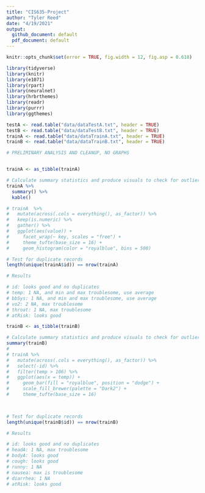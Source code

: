 ```yaml
---
title: "CIS635-Project"
author: "Tyler Reed"
date: "4/19/2021"
output:
  github_document: default
  pdf_document: default
---
```


```r
knitr::opts_chunk$set(error = TRUE, fig.width = 12, fig.asp = 0.618)
```

```r

library(tidyverse)
library(knitr)
library(e1071)
library(rpart)
library(neuralnet)
library(hrbrthemes)
library(readr)
library(purrr)
library(ggthemes)

testA <- read.table("data/dataTestA.txt", header = TRUE)
testB <- read.table("data/dataTestB.txt", header = TRUE)
trainA <- read.table("data/dataTrainA.txt", header = TRUE)
trainB <- read.table("data/dataTrainB.txt", header = TRUE)
```


```r

# PRELIMINARY ANALYSIS AND CLEANUP, NO GRAPHS


trainA <- as_tibble(trainA)

# Calculate summary statistics and produce visuals to check for outliers/noise/NAs
trainA %>%
  summary() %>%
  kable()

# trainA  %>%
#   mutate(across(.cols = everything(), as_factor)) %>%
#   keep(is.numeric) %>% 
#   gather() %>% 
#   ggplot(aes(value)) +
#     facet_wrap(~ key, scales = "free") +
#     theme_tufte(base_size = 16) +
#     geom_histogram(color = "royalblue", bins = 500)

# Test for duplicate records
length(unique(trainA$id)) == nrow(trainA)

# Results

# id: looks good and no duplicates
# temp: 1 NA, and min and max troublesome, use average
# bbSys: 1 NA, and min and max troublesome, use average
# vo2: 2 NA, max troublesome
# throat: 1 NA, max troublesome
# atRisk: looks good

```

```r

trainB <- as_tibble(trainB)

# Calculate summary statistics and produce visuals to check for outliers/noise/NAs
summary(trainB)
# 
# trainA %>%
#   mutate(across(.cols = everything(), as_factor)) %>%
#   select(-id) %>%
#   filter(temp > 106) %>%
#   ggplot(aes(x = temp)) +
#     geom_bar(fill = "royalblue", position = "dodge") +
#     scale_fill_brewer(palette = "Dark2") +
#     theme_tufte(base_size = 16) 
    


# Test for duplicate records
length(unique(trainB$id)) == nrow(trainB)

# Results

# id: looks good and no duplicates
# headA: 1 NA, max troublesome
# bodyA: looks good
# cough: looks good
# runny: 1 NA
# nausea: max is troublesome
# diarrhea: 1 NA
# atRisk: looks good

```



```r







```















